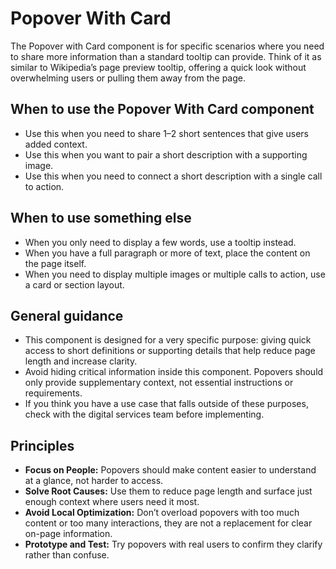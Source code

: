 

<Meta title="Using the Design System/PopoverWithCard" />

# Popover With Card
The Popover with Card component is for specific scenarios where you need to share more information than a standard tooltip can provide. Think of it as similar to Wikipedia’s page preview tooltip, offering a quick look without overwhelming users or pulling them away from the page. 

<Canvas of={PopoverWithCardStories.Default} />

## When to use the Popover With Card component 
- Use this when you need to share 1–2 short sentences that give users added context. 
- Use this when you want to pair a short description with a supporting image. 
- Use this when you need to connect a short description with a single call to action. 

## When to use something else 
- When you only need to display a few words, use a tooltip instead. 
- When you have a full paragraph or more of text, place the content on the page itself. 
- When you need to display multiple images or multiple calls to action, use a card or section layout.

## General guidance 
- This component is designed for a very specific purpose: giving quick access to short definitions or supporting details that help reduce page length and increase clarity. 
- Avoid hiding critical information inside this component. Popovers should only provide supplementary context, not essential instructions or requirements. 
- If you think you have a use case that falls outside of these purposes, check with the digital services team before implementing.

## Principles 
- **Focus on People:** Popovers should make content easier to understand at a glance, not harder to access. 
- **Solve Root Causes:** Use them to reduce page length and surface just enough context where users need it most. 
- **Avoid Local Optimization:** Don’t overload popovers with too much content or too many interactions, they are not a replacement for clear on-page information. 
- **Prototype and Test:** Try popovers with real users to confirm they clarify rather than confuse. 